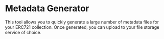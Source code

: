 
# Metadata Generator

This tool allows you to quickly generate a large number of metadata files for your ERC721 collection. Once generated, you can upload to your file storage service of choice.

<MetadataInputs />

<BtnGenerate />
